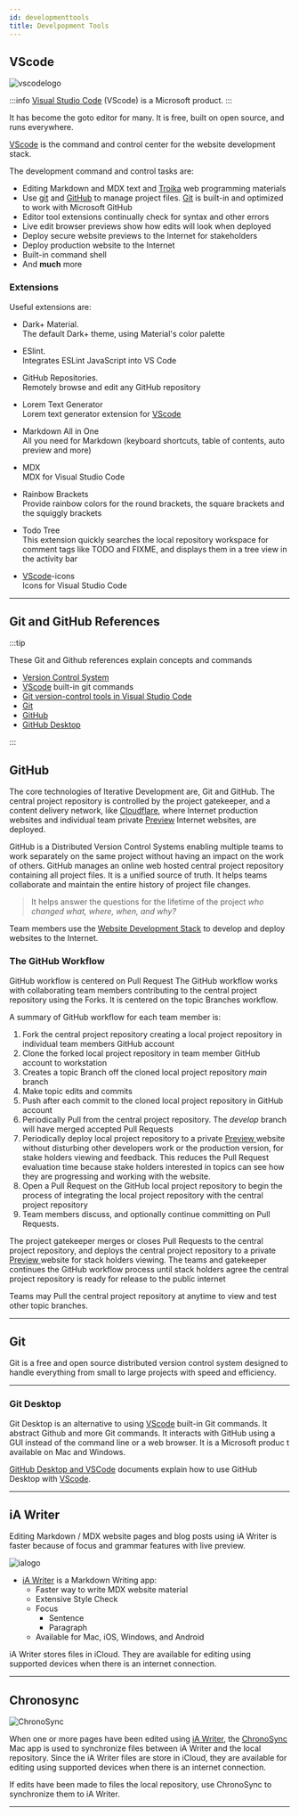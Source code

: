 ```yaml
---
id: developmenttools
title: Develpopment Tools
---
```


## VScode 

![vscodelogo](/img/vscodelogo.png)

:::info
[Visual Studio Code](https://code.visualstudio.com) (VScode) is a Microsoft product.
:::

It has become the goto editor for many. It is free, built on open source, and runs everywhere.

[VScode](#vscode) is the command and control center for the website development stack.

The development command and control tasks are:

- Editing Markdown and MDX text and [Troika](programming#troika) web programming materials
- Use [git](#git) and [GitHub](#github) to manage project files. [Git](#git) is built-in and optimized to work with Microsoft GitHub
- Editor tool extensions continually check for syntax and other errors
- Live edit browser previews show how edits will look when deployed
- Deploy secure website previews to the Internet for stakeholders
- Deploy production website to the Internet
- Built-in command shell
- And **much** more

### Extensions

Useful extensions are:

- Dark+ Material.  
The default Dark+ theme, using Material's color palette

- ESlint.  
Integrates ESLint JavaScript into VS Code

- GitHub Repositories.  
Remotely browse and edit any GitHub repository

- Lorem Text Generator  
Lorem text generator extension for [VScode](#vscode)

-  Markdown All in One  
All you need for Markdown (keyboard shortcuts, table of contents, auto preview and more)

- MDX  
MDX for Visual Studio Code

- Rainbow Brackets  
Provide rainbow colors for the round brackets, the square brackets and the squiggly brackets

- Todo Tree  
This extension quickly searches the local repository workspace for comment tags like TODO and FIXME, and displays them in a tree view in the activity bar

- [VScode](#vscode)-icons  
Icons for Visual Studio Code

---

## Git and GitHub References

:::tip

These Git and Github references explain concepts and commands

- [Version Control System](https://www.w3docs.com/learn-git/introduction4.html)
- [VScode](#vscode) built-in git commands
- [Git version-control tools in Visual Studio Code](https://docs.microsoft.com/en-us/learn/modules/use-git-from-vs-code/)
- [Git](https://git-scm.com/book/en/v2)
- [GitHub](https://docs.microsoft.com/en-us/learn/modules/introduction-to-github/)
- [GitHub Desktop](https://docs.github.com/en/desktop)

:::

## GitHub

The core technologies of Iterative Development are, Git and GitHub. The central project repository is controlled by the project gatekeeper, and a content delivery network, like [Cloudflare](#deploy/cloudflare), where Internet production websites and individual team private [Preview](deploy#preview) Internet websites, are deployed.

GitHub is a Distributed Version Control Systems enabling multiple teams to work separately on the same project without having an impact on the work of others. GitHub manages an online web hosted central project repository containing all project files. It is a unified source of truth. It helps teams collaborate and maintain the entire history of project file changes.

> It helps answer the questions for the lifetime of the project *who changed what, where, when, and why?* 

Team members use the [Website Development Stack](website-development-stack) to develop and deploy websites to the Internet.

### The GitHub Workflow

GitHub workflow is centered on Pull Request The GitHub workflow works with collaborating team members contributing to the central project repository using the Forks. It is centered on the topic Branches workflow.

A summary of GitHub workflow for each team member is:

1. Fork the central project repository creating a local project repository in individual team members GitHub account
2. Clone the forked local project repository in team member GitHub account to workstation
1. Creates a topic Branch off the cloned local project repository *main* branch
1. Make topic edits and commits 
2. Push after each commit to the cloned local project repository in GitHub account
3. Periodically Pull from the central project repository. The *develop* branch will have merged accepted Pull Requests
4. Periodically deploy local project repository to a private [Preview ](deploy#preview) website without disturbing other developers work or the production version, for stake holders viewing and feedback. This reduces the Pull Request evaluation time because stake holders interested in topics can see how they are progressing and working with the website.
4. Open a Pull Request on the GitHub local project repository to begin the  process of integrating the local project repository with the central project repository  
1. Team members discuss, and optionally continue committing on Pull Requests.

The project gatekeeper merges or closes Pull Requests to the central project repository, and deploys the central project repository to a private [Preview ](deploy#preview) website for stack holders viewing. The teams and gatekeeper continues the GitHub workflow process until stack holders agree the central project repository is ready for release to the public internet 

Teams may Pull the central project repository at anytime to view and test other topic branches.

---

## Git

Git is a free and open source distributed version control system designed to handle everything from small to large projects with speed and efficiency.


---
 
### Git Desktop

 Git Desktop is an alternative to using [VScode](#vscode) built-in Git commands. It abstract Github and more Git commands. It interacts with GitHub using a GUI instead of the command line or a web browser. It is a Microsoft produc t available on Mac and Windows.

[GitHub Desktop and VSCode](http://www.rodanthi-alexiou.com/github-101-github-desktop-and-vscode/) documents explain how to use GitHub Desktop with [VScode](#vscode). 

---

## iA Writer

Editing Markdown / MDX website pages and blog posts using iA Writer is faster because of focus and grammar features with live preview.

![ialogo](/img/ialogo.png)

- [iA Writer](https://apps.apple.com/us/app/ia-writer/id775737590?mt=12) is a Markdown Writing app:
    - Faster way to write MDX website material 
    - Extensive Style Check
    - Focus
        - Sentence
        - Paragraph
    - Available for Mac, iOS, Windows, and Android

 iA Writer stores files in iCloud. They are available for editing using supported devices when there is an internet connection.

---

## Chronosync

![ChronoSync](/img/CSLogo300.png)

When one or more pages have been edited using [iA Writer](#ia-writer), the  [ChronoSync](https://www.econtechnologies.com/chronosync/overview.html) Mac app is used to synchronize files between iA Writer and the local repository. Since the  iA Writer files are store in iCloud, they are available for editing using supported devices when there is an internet connection.

If edits have been made to files the local repository, use ChronoSync to synchronize them to iA Writer.

---

